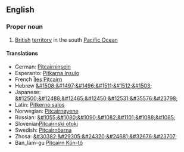 ==English==
{{wikipedia}}
===Proper noun===
#[[British]] [[territory]] in the south [[Pacific Ocean]]
====Translations====
*German: [[Pitcairninseln]]
*Esperanto:  [[Pitkarna Insulo]]
*French [[Îles Pitcairn]]
* Hebrew [[&#1508;&#1497;&#1496;&#1511;&#1512;&#1503;]]
*Japanese: [[&#12500;&#12488;&#12465;&#12450;&#12531;&#35576;&#23798;]]
*Latin: [[Pitkerno salos]]
*Norwegian: [[Pitcairnøyene]]
*Russian: [[&#1055;&#1080;&#1090;&#1082;&#1101;&#1088;&#1085;]]
*Slovenian[[Pitcairnski otoki]]
*Swedish: [[Pitcairnöarna]]
*Zhosa: [[&#30382;&#29305;&#24320;&#24681;&#32676;&#23707;]]
*Ban_lam-gu [[Pitcairn Kûn-tó]]